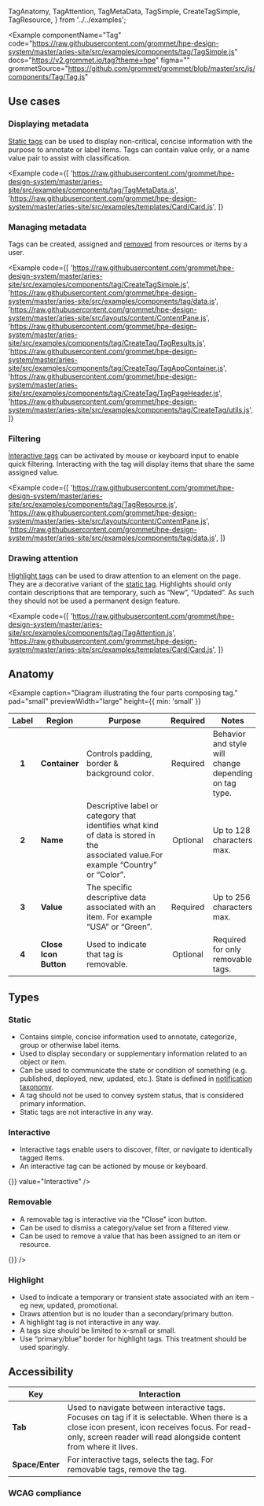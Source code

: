   TagAnatomy,
  TagAttention,
  TagMetaData,
  TagSimple,
  CreateTagSimple,
  TagResource,
} from '../../examples';

<Example
  componentName="Tag"
  code="https://raw.githubusercontent.com/grommet/hpe-design-system/master/aries-site/src/examples/components/tag/TagSimple.js"
  docs="https://v2.grommet.io/tag?theme=hpe"
  figma=""
  grommetSource="https://github.com/grommet/grommet/blob/master/src/js/components/Tag/Tag.js"
>
  <TagSimple />
</Example>

## Use cases

### Displaying metadata

[Static tags](/components/tag#static) can be used to display non-critical, concise information with the purpose to annotate or label items. Tags can contain value only, or a name value pair to assist with classification.

<Example
  code={[
    'https://raw.githubusercontent.com/grommet/hpe-design-system/master/aries-site/src/examples/components/tag/TagMetaData.js',
    'https://raw.githubusercontent.com/grommet/hpe-design-system/master/aries-site/src/examples/templates/Card/Card.js',
  ]}
>
  <TagMetaData />
</Example>

### Managing metadata

Tags can be created, assigned and [removed](/components/tag#removable) from resources or items by a user.

<Example
  code={[
    'https://raw.githubusercontent.com/grommet/hpe-design-system/master/aries-site/src/examples/components/tag/CreateTagSimple.js',
    'https://raw.githubusercontent.com/grommet/hpe-design-system/master/aries-site/src/examples/components/tag/data.js',
    'https://raw.githubusercontent.com/grommet/hpe-design-system/master/aries-site/src/layouts/content/ContentPane.js',
    'https://raw.githubusercontent.com/grommet/hpe-design-system/master/aries-site/src/examples/components/tag/CreateTag/TagResults.js',
    'https://raw.githubusercontent.com/grommet/hpe-design-system/master/aries-site/src/examples/components/tag/CreateTag/TagAppContainer.js',
    'https://raw.githubusercontent.com/grommet/hpe-design-system/master/aries-site/src/examples/components/tag/CreateTag/TagPageHeader.js',
    'https://raw.githubusercontent.com/grommet/hpe-design-system/master/aries-site/src/examples/components/tag/CreateTag/utils.js',
  ]}
>
  <CreateTagSimple />
</Example>

### Filtering

[Interactive tags](/components/tag#interactive) can be activated by mouse or keyboard input to enable quick filtering.
Interacting with the tag will display items that share the same assigned value.

<Example
  code={[
    'https://raw.githubusercontent.com/grommet/hpe-design-system/master/aries-site/src/examples/components/tag/TagResource.js',
    'https://raw.githubusercontent.com/grommet/hpe-design-system/master/aries-site/src/layouts/content/ContentPane.js',
    'https://raw.githubusercontent.com/grommet/hpe-design-system/master/aries-site/src/examples/components/tag/data.js',
  ]}
>
  <TagResource />
</Example>

### Drawing attention

[Highlight tags](/components/tag#highlight) can be used to draw attention to an element on the page. They are a decorative variant of the [static tag](/components/tag#static). Highlights should only contain descriptions that are temporary, such as “New”,
“Updated”. As such they should not be used a permanent design feature.

<Example
  code={[
    'https://raw.githubusercontent.com/grommet/hpe-design-system/master/aries-site/src/examples/components/tag/TagAttention.js',
    'https://raw.githubusercontent.com/grommet/hpe-design-system/master/aries-site/src/examples/templates/Card/Card.js',
  ]}
>
  <TagAttention />
</Example>

## Anatomy

<Example
  caption="Diagram illustrating the four parts composing tag."
  pad="small"
  previewWidth="large"
  height={{ min: 'small' }}
>
  <TagAnatomy />
</Example>

| Label | Region                | Purpose                                                                                                                             | Required | Notes                                                 |
| :---: | --------------------- | ----------------------------------------------------------------------------------------------------------------------------------- | :------: | ----------------------------------------------------- |
| **1** | **Container**         | Controls padding, border & background color.                                                                                        | Required | Behavior and style will change depending on tag type. |
| **2** | **Name**              | Descriptive label or category that identifies what kind of data is stored in the associated value.For example “Country” or “Color”. | Optional | Up to 128 characters max.                             |
| **3** | **Value**             | The specific descriptive data associated with an item. For example “USA” or “Green”.                                                | Required | Up to 256 characters max.                             |
| **4** | **Close Icon Button** | Used to indicate that tag is removable.                                                                                             | Optional | Required for only removable tags.                     |

## Types

### Static

- Contains simple, concise information used to annotate, categorize, group or otherwise label items.
- Used to display secondary or supplementary information related to an object or item.
- Can be used to communicate the state or condition of something (e.g. published, deployed, new, updated, etc.). State is defined in [notification taxonomy](/components/notification#taxonomy).
- A tag should not be used to convey system status, that is considered primary information.
- Static tags are not interactive in any way.

<Example horizontalLayout height="auto">
  <Tag alignSelf="start" value="Static" />
</Example>

### Interactive

- Interactive tags enable users to discover, filter, or navigate to identically tagged items.
- An interactive tag can be actioned by mouse or keyboard.

<Example horizontalLayout height="auto">
  <Tag alignSelf="start" onClick={() => {}} value="Interactive" />
</Example>

### Removable

- A removable tag is interactive via the "Close" icon button.
- Can be used to dismiss a category/value set from a filtered view.
- Can be used to remove a value that has been assigned to an item or resource.

<Example horizontalLayout height="auto">
  <Tag alignSelf="start" value="Removable" onRemove={() => {}} />
</Example>

### Highlight

- Used to indicate a temporary or transient state associated with an item - eg new, updated, promotional.
- Draws attention but is no louder than a secondary/primary button.
- A highlight tag is not interactive in any way.
- A tags size should be limited to x-small or small.
- Use “primary/blue” border for highlight tags. This treatment should be used sparingly.

<Example horizontalLayout height="auto">
  <Tag alignSelf="start" border={{ color: 'blue' }} value="Highlight" />
</Example>

## Accessibility

| Key             | Interaction                                                                                                                                                                                                           |
| --------------- | --------------------------------------------------------------------------------------------------------------------------------------------------------------------------------------------------------------------- |
| **Tab**         | Used to navigate between interactive tags. Focuses on tag if it is selectable. When there is a close icon present, icon receives focus. For read-only, screen reader will read alongside content from where it lives. |
| **Space/Enter** | For interactive tags, selects the tag. For removable tags, remove the tag.                                                                                                                                            |

### WCAG compliance

<AccessibilitySection title="tag" />
